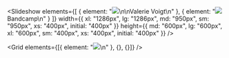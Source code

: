 
<Slideshow
  elements={[
    { element: "![](/uploads/hero.png)\n\nValerie Voigt\n" },
    { element: "![](/uploads/bandcamp-gang.jpg)Bandcamp\n" }
  ]}
  width={{
    xl: "1286px",
    lg: "1286px",
    md: "950px",
    sm: "950px",
    xs: "400px",
    initial: "400px"
  }}
  height={{
    md: "600px",
    lg: "600px",
    xl: "600px",
    sm: "400px",
    xs: "400px",
    initial: "400px"
  }}
/>

<Grid elements={[{ element: "![](/uploads/bandcamp-gang.jpg)\n" }, {}, {}]} />
